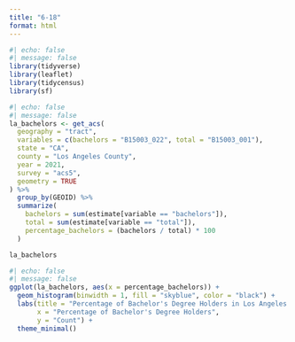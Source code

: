 ```yaml
---
title: "6-18"
format: html
---
```



```r
#| echo: false
#| message: false
library(tidyverse)
library(leaflet)
library(tidycensus)
library(sf)
```

```r
#| echo: false
#| message: false
la_bachelors <- get_acs(
  geography = "tract",
  variables = c(bachelors = "B15003_022", total = "B15003_001"),
  state = "CA",
  county = "Los Angeles County",
  year = 2021,
  survey = "acs5",
  geometry = TRUE
) %>%
  group_by(GEOID) %>%
  summarize(
    bachelors = sum(estimate[variable == "bachelors"]),
    total = sum(estimate[variable == "total"]),
    percentage_bachelors = (bachelors / total) * 100
  )

la_bachelors
```

```r
#| echo: false
#| message: false
ggplot(la_bachelors, aes(x = percentage_bachelors)) +
  geom_histogram(binwidth = 1, fill = "skyblue", color = "black") +
  labs(title = "Percentage of Bachelor's Degree Holders in Los Angeles County Tracts",
       x = "Percentage of Bachelor's Degree Holders",
       y = "Count") +
  theme_minimal()
```

